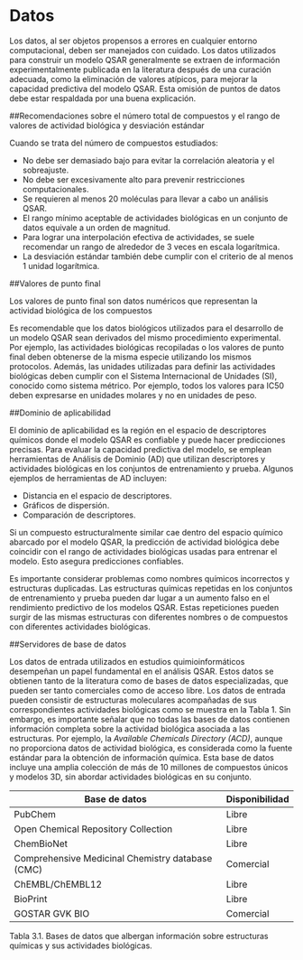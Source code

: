 # Datos

Los datos, al ser objetos propensos a errores en cualquier entorno computacional, deben ser manejados con cuidado. Los datos utilizados para construir un modelo QSAR generalmente se extraen de información experimentalmente publicada en la literatura después de una curación adecuada, como la eliminación de valores atípicos, para mejorar la capacidad predictiva del modelo QSAR. Esta omisión de puntos de datos debe estar respaldada por una buena explicación.

##Recomendaciones sobre el número total de compuestos y el rango de valores de actividad biológica y desviación estándar

Cuando se trata del número de compuestos estudiados: 

- No debe ser demasiado bajo para evitar la correlación aleatoria y el sobreajuste.
- No debe ser excesivamente alto para prevenir restricciones computacionales.
- Se requieren al menos 20 moléculas para llevar a cabo un análisis QSAR.
- El rango mínimo aceptable de actividades biológicas en un conjunto de datos equivale a un orden de magnitud.
- Para lograr una interpolación efectiva de actividades, se suele recomendar un rango de alrededor de 3 veces en escala logarítmica.
- La desviación estándar también debe cumplir con el criterio de al menos 1 unidad logarítmica.

##Valores de punto final

Los valores de punto final son datos numéricos que representan la actividad biológica de los compuestos

Es recomendable que los datos biológicos utilizados para el desarrollo de un modelo QSAR sean derivados del mismo procedimiento experimental. Por ejemplo, las actividades biológicas recopiladas o los valores de punto final deben obtenerse de la misma especie utilizando los mismos protocolos. Además, las unidades utilizadas para definir las actividades biológicas deben cumplir con el Sistema Internacional de Unidades (SI), conocido como sistema métrico. Por ejemplo, todos los valores para IC50 deben expresarse en unidades molares y no en unidades de peso.

##Dominio de aplicabilidad

El dominio de aplicabilidad es la región en el espacio de descriptores químicos donde el modelo QSAR es confiable y puede hacer predicciones precisas. Para evaluar la capacidad predictiva del modelo, se emplean herramientas de Análisis de Dominio (AD) que utilizan descriptores y actividades biológicas en los conjuntos de entrenamiento y prueba. Algunos ejemplos de herramientas de AD incluyen:

- Distancia en el espacio de descriptores.
- Gráficos de dispersión.
- Comparación de descriptores.

Si un compuesto estructuralmente similar cae dentro del espacio químico abarcado por el modelo QSAR, la predicción de actividad biológica debe coincidir con el rango de actividades biológicas usadas para entrenar el modelo. Esto asegura predicciones confiables.

Es importante considerar problemas como nombres químicos incorrectos y estructuras duplicadas. Las estructuras químicas repetidas en los conjuntos de entrenamiento y prueba pueden dar lugar a un aumento falso en el rendimiento predictivo de los modelos QSAR. Estas repeticiones pueden surgir de las mismas estructuras con diferentes nombres o de compuestos con diferentes actividades biológicas.

##Servidores de base de datos

Los datos de entrada utilizados en estudios quimioinformáticos desempeñan un papel fundamental en el análisis QSAR. Estos datos se obtienen tanto de la literatura como de bases de datos especializadas, que pueden ser tanto comerciales como de acceso libre. Los datos de entrada pueden consistir de estructuras moleculares acompañadas de sus correspondientes actividades biológicas como se muestra en la Tabla 1. Sin embargo, es importante señalar que no todas las bases de datos contienen información completa sobre la actividad biológica asociada a las estructuras. Por ejemplo, la _Available Chemicals Directory (ACD)_, aunque no proporciona datos de actividad biológica, es considerada como la fuente estándar para la obtención de información química. Esta base de datos incluye una amplia colección de más de 10 millones de compuestos únicos y modelos 3D, sin abordar actividades biológicas en su conjunto.

| Base de datos                                    | Disponibilidad |
|--------------------------------------------------|----------------|
| PubChem                                          | Libre          |
| Open Chemical Repository Collection              | Libre          |
| ChemBioNet                                       | Libre          |
| Comprehensive Medicinal Chemistry database (CMC) | Comercial      |
| ChEMBL/ChEMBL12                                  | Libre          |
| BioPrint                                         | Libre          |
| GOSTAR GVK BIO                                   | Comercial      |

Tabla 3.1. Bases de datos que albergan información sobre estructuras químicas y sus actividades biológicas.


